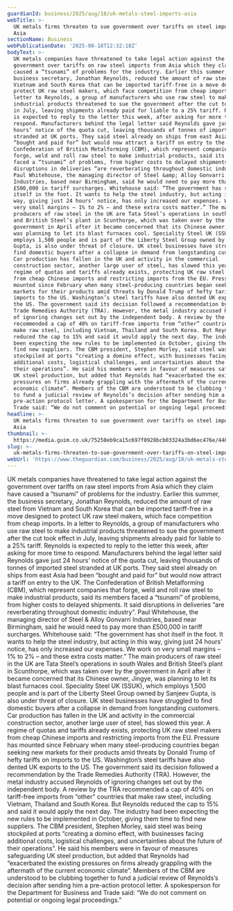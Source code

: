 ```yaml
---
guardianId: business/2025/aug/18/uk-metals-steel-imports-asia
webTitle: >-
  UK metals firms threaten to sue government over tariffs on steel imports from
  Asia
sectionName: Business
webPublicationDate: '2025-08-18T12:32:18Z'
bodyText: >-
  UK metals companies have threatened to take legal action against the
  government over tariffs on raw steel imports from Asia which they claim have
  caused a “tsunami” of problems for the industry. Earlier this summer, the
  business secretary, Jonathan Reynolds, reduced the amount of raw steel from
  Vietnam and South Korea that can be imported tariff-free in a move designed to
  protect UK raw steel makers, which face competition from cheap imports. In a
  letter to Reynolds, a group of manufacturers who use raw steel to make
  industrial products threatened to sue the government after the cut took effect
  in July, leaving shipments already paid for liable to a 25% tariff. Reynolds
  is expected to reply to the letter this week, after asking for more time to
  respond. Manufacturers behind the legal letter said Reynolds gave just 24
  hours’ notice of the quota cut, leaving thousands of tonnes of imported steel
  stranded at UK ports. They said steel already on ships from east Asia had been
  “bought and paid for” but would now attract a tariff on entry to the UK. The
  Confederation of British Metalforming (CBM), which represent companies that
  forge, weld and roll raw steel to make industrial products, said its members
  faced a “tsunami” of problems, from higher costs to delayed shipments. It said
  disruptions in deliveries “are reverberating throughout domestic industry”.
  Paul Whitehouse, the managing director of Steel &amp; Alloy Gonvarri
  Industries, based near Birmingham, said he would need to pay more than
  £500,000 in tariff surcharges. Whitehouse said: “The government has shot
  itself in the foot. It wants to help the steel industry, but acting in this
  way, giving just 24 hours’ notice, has only increased our expenses. We work on
  very small margins – 1% to 2% – and these extra costs matter.” The main
  producers of raw steel in the UK are Tata Steel’s operations in south Wales
  and British Steel’s plant in Scunthorpe, which was taken over by the
  government in April after it became concerned that its Chinese owner, Jingye,
  was planning to let its blast furnaces cool. Speciality Steel UK (SSUK), which
  employs 1,500 people and is part of the Liberty Steel Group owned by Sanjeev
  Gupta, is also under threat of closure. UK steel businesses have struggled to
  find domestic buyers after a collapse in demand from longstanding customers.
  Car production has fallen in the UK and activity in the commercial
  construction sector, another large user of steel, has slowed this year. A
  regime of quotas and tariffs already exists, protecting UK raw steel makers
  from cheap Chinese imports and restricting imports from the EU. Pressure has
  mounted since February when many steel-producing countries began seeking new
  markets for their products amid threats by Donald Trump of hefty tariffs on
  imports to the US. Washington’s steel tariffs have also dented UK exports to
  the US. The government said its decision followed a recommendation by the
  Trade Remedies Authority (TRA). However, the metal industry accused Reynolds
  of ignoring changes set out by the independent body. A review by the TRA
  recommended a cap of 40% on tariff-free imports from “other” countries that
  make raw steel, including Vietnam, Thailand and South Korea. But Reynolds
  reduced the cap to 15% and said it would apply the next day. The industry had
  been expecting the new rules to be implemented in October, giving them time to
  find new suppliers. The CBM president, Stephen Morley, said steel was being
  stockpiled at ports “creating a domino effect, with businesses facing
  additional costs, logistical challenges, and uncertainties about the future of
  their operations”. He said his members were in favour of measures safeguarding
  UK steel production, but added that Reynolds had “exacerbated the existing
  pressures on firms already grappling with the aftermath of the current
  economic climate”. Members of the CBM are understood to be clubbing together
  to fund a judicial review of Reynolds’s decision after sending him a
  pre-action protocol letter. A spokesperson for the Department for Business and
  Trade said: “We do not comment on potential or ongoing legal proceedings.”
headline: >-
  UK metals firms threaten to sue government over tariffs on steel imports from
  Asia
thumbnail: >-
  https://media.guim.co.uk/75250eb9ca15c697f0928bcb03324a3bd6ec476e/448_0_2913_2330/500.jpg
slug: >-
  uk-metals-firms-threaten-to-sue-government-over-tariffs-on-steel-imports-from-asia
webUrl: 'https://www.theguardian.com/business/2025/aug/18/uk-metals-steel-imports-asia'
---
```

UK metals companies have threatened to take legal action against the government over tariffs on raw steel imports from Asia which they claim have caused a “tsunami” of problems for the industry. Earlier this summer, the business secretary, Jonathan Reynolds, reduced the amount of raw steel from Vietnam and South Korea that can be imported tariff-free in a move designed to protect UK raw steel makers, which face competition from cheap imports. In a letter to Reynolds, a group of manufacturers who use raw steel to make industrial products threatened to sue the government after the cut took effect in July, leaving shipments already paid for liable to a 25% tariff. Reynolds is expected to reply to the letter this week, after asking for more time to respond. Manufacturers behind the legal letter said Reynolds gave just 24 hours’ notice of the quota cut, leaving thousands of tonnes of imported steel stranded at UK ports. They said steel already on ships from east Asia had been “bought and paid for” but would now attract a tariff on entry to the UK. The Confederation of British Metalforming (CBM), which represent companies that forge, weld and roll raw steel to make industrial products, said its members faced a “tsunami” of problems, from higher costs to delayed shipments. It said disruptions in deliveries “are reverberating throughout domestic industry”. Paul Whitehouse, the managing director of Steel &amp; Alloy Gonvarri Industries, based near Birmingham, said he would need to pay more than £500,000 in tariff surcharges. Whitehouse said: “The government has shot itself in the foot. It wants to help the steel industry, but acting in this way, giving just 24 hours’ notice, has only increased our expenses. We work on very small margins – 1% to 2% – and these extra costs matter.” The main producers of raw steel in the UK are Tata Steel’s operations in south Wales and British Steel’s plant in Scunthorpe, which was taken over by the government in April after it became concerned that its Chinese owner, Jingye, was planning to let its blast furnaces cool. Speciality Steel UK (SSUK), which employs 1,500 people and is part of the Liberty Steel Group owned by Sanjeev Gupta, is also under threat of closure. UK steel businesses have struggled to find domestic buyers after a collapse in demand from longstanding customers. Car production has fallen in the UK and activity in the commercial construction sector, another large user of steel, has slowed this year. A regime of quotas and tariffs already exists, protecting UK raw steel makers from cheap Chinese imports and restricting imports from the EU. Pressure has mounted since February when many steel-producing countries began seeking new markets for their products amid threats by Donald Trump of hefty tariffs on imports to the US. Washington’s steel tariffs have also dented UK exports to the US. The government said its decision followed a recommendation by the Trade Remedies Authority (TRA). However, the metal industry accused Reynolds of ignoring changes set out by the independent body. A review by the TRA recommended a cap of 40% on tariff-free imports from “other” countries that make raw steel, including Vietnam, Thailand and South Korea. But Reynolds reduced the cap to 15% and said it would apply the next day. The industry had been expecting the new rules to be implemented in October, giving them time to find new suppliers. The CBM president, Stephen Morley, said steel was being stockpiled at ports “creating a domino effect, with businesses facing additional costs, logistical challenges, and uncertainties about the future of their operations”. He said his members were in favour of measures safeguarding UK steel production, but added that Reynolds had “exacerbated the existing pressures on firms already grappling with the aftermath of the current economic climate”. Members of the CBM are understood to be clubbing together to fund a judicial review of Reynolds’s decision after sending him a pre-action protocol letter. A spokesperson for the Department for Business and Trade said: “We do not comment on potential or ongoing legal proceedings.”
